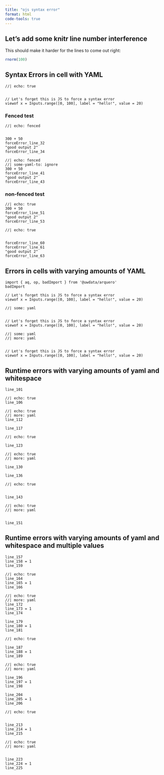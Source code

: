 ```yaml
---
title: "ojs syntax error"
format: html
code-tools: true
---
```


## Let's add some knitr line number interference

This should make it harder for the lines to come out right:

```r
rnorm(100)
```

## Syntax Errors in cell with YAML

```ojs
//| echo: true


// Let's forget this is JS to force a syntax error
viewof x = Inputs.range([0, 100], label = "hello!", value = 20)
```

### Fenced test

```ojs
//| echo: fenced


300 + 50
forceError_line_32
"good output 2"
forceError_line_34
```

```ojs
//| echo: fenced
//| some-yaml-to: ignore
300 + 50
forceError_line_41
"good output 2"
forceError_line_43
```

### non-fenced test

```ojs
//| echo: true
300 + 50
forceError_line_51
"good output 2"
forceError_line_53
```

```ojs
//| echo: true


forceError_line_60
forceError_line_61
"good output 2"
forceError_line_63
```

## Errors in cells with varying amounts of YAML

```ojs
import { aq, op, badImport } from '@uwdata/arquero'
badImport
```

```ojs


// Let's forget this is JS to force a syntax error
viewof x = Inputs.range([0, 100], label = "hello!", value = 20)
```

```ojs
//| some: yaml


// Let's forget this is JS to force a syntax error
viewof x = Inputs.range([0, 100], label = "hello!", value = 20)
```

```ojs
//| some: yaml
//| more: yaml


// Let's forget this is JS to force a syntax error
viewof x = Inputs.range([0, 100], label = "hello!", value = 20)
```


## Runtime errors with varying amounts of yaml and whitespace

```ojs
line_101
```

```ojs
//| echo: true
line_106
```

```ojs
//| echo: true
//| more: yaml
line_112
```

```ojs

line_117
```

```ojs
//| echo: true

line_123
```

```ojs
//| echo: true
//| more: yaml

line_130
```

```ojs


line_136
```

```ojs
//| echo: true


line_143
```

```ojs
//| echo: true
//| more: yaml


line_151
```

## Runtime errors with varying amounts of yaml and whitespace and multiple values

```ojs
line_157
line_158 = 1
line_159
```

```ojs
//| echo: true
line_164
line_165 = 1
line_166
```

```ojs
//| echo: true
//| more: yaml
line_172
line_173 = 1
line_174
```

```ojs

line_179
line_180 = 1
line_181
```

```ojs
//| echo: true

line_187
line_188 = 1
line_189
```

```ojs
//| echo: true
//| more: yaml

line_196
line_197 = 1
line_198
```

```ojs


line_204
line_205 = 1
line_206
```

```ojs
//| echo: true


line_213
line_214 = 1
line_215
```

```ojs
//| echo: true
//| more: yaml


line_223
line_224 = 1
line_225
```


